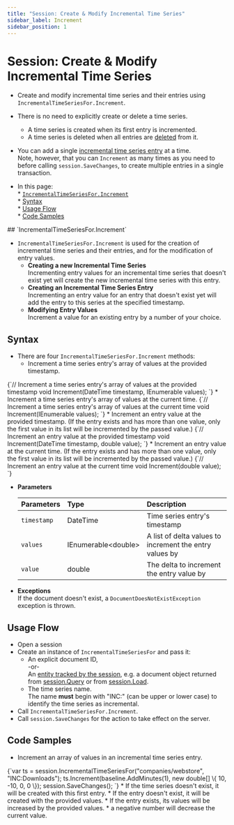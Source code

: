 ```yaml
---
title: "Session: Create & Modify Incremental Time Series"
sidebar_label: Increment
sidebar_position: 1
---
```



# Session: Create & Modify Incremental Time Series
<Admonition type="note" title="Note">

* Create and modify incremental time series and their entries using `IncrementalTimeSeriesFor.Increment`.  

* There is no need to explicitly create or delete a time series.  
   * A time series is created when its first entry is incremented.  
   * A time series is deleted when all entries are [deleted](../../../../../document-extensions/timeseries/client-api/session/delete) from it.  

* You can add a single [incremental time series entry](../../../../../document-extensions/timeseries/design#time-series-entries) at a time.  
  Note, however, that you can `Increment` as many times as you need to before calling 
  `session.SaveChanges`, to create multiple entries in a single transaction.  

* In this page:  
      * [`IncrementalTimeSeriesFor.Increment`](../../../../../document-extensions/timeseries/incremental-time-series/client-api/session/increment#timeseriesfor.append)  
         * [Syntax](../../../../../document-extensions/timeseries/incremental-time-series/client-api/session/increment#syntax)  
         * [Usage Flow](../../../../../document-extensions/timeseries/incremental-time-series/client-api/session/increment#usage-flow)  
         * [Code Samples](../../../../../document-extensions/timeseries/incremental-time-series/client-api/session/increment#code-samples)  
</Admonition>
## `IncrementalTimeSeriesFor.Increment`

* `IncrementalTimeSeriesFor.Increment` is used for the creation of incremental time series and 
  their entries, and for the modification of entry values.  
   * **Creating a new Incremental Time Series**  
     Incrementing entry values for an incremental time series that doesn't exist yet will 
     create the new incremental time series with this entry.  
   * **Creating an Incremental Time Series Entry**  
     Incrementing an entry value for an entry that doesn't exist yet will add the entry to 
     this series at the specified timestamp.  
   * **Modifying Entry Values**  
     Increment a value for an existing entry by a number of your choice.  



## Syntax

* There are four `IncrementalTimeSeriesFor.Increment` methods:  
   * Increment a time series entry's array of values at the provided timestamp.   
<TabItem value="something" label="incremental_declaration_increment-values-array-at-provided-timestamp">
<CodeBlock language="csharp">
{`// Increment a time series entry's array of values at the provided timestamp
void Increment(DateTime timestamp, IEnumerable<double> values);
`}
</CodeBlock>
</TabItem>
   * Increment a time series entry's array of values at the current time.  
<TabItem value="something" label="incremental_declaration_increment-values-array-at-current-time">
<CodeBlock language="csharp">
{`// Increment a time series entry's array of values at the current time
void Increment(IEnumerable<double> values);
`}
</CodeBlock>
</TabItem>
   * Increment an entry value at the provided timestamp.  
     (If the entry exists and has more than one value, only the first 
     value in its list will be incremented by the passed value.)  
<TabItem value="something" label="incremental_declaration_increment-value-at-provided-timestamp">
<CodeBlock language="csharp">
{`// Increment an entry value at the provided timestamp
void Increment(DateTime timestamp, double value);
`}
</CodeBlock>
</TabItem>
   * Increment an entry value at the current time.  
     (If the entry exists and has more than one value, only the first 
     value in its list will be incremented by the passed value.)  
<TabItem value="something" label="incremental_declaration_increment-value-at-current-time">
<CodeBlock language="csharp">
{`// Increment an entry value at the current time
void Increment(double value);
`}
</CodeBlock>
</TabItem>

* **Parameters**  

    | Parameters | Type | Description |
    |:-------------|:-------------|:-------------|
    | `timestamp` | DateTime | Time series entry's timestamp |
    | `values` | IEnumerable&lt;double&gt; | A list of delta values to increment the entry values by |
    | `value` | double | The delta to increment the entry value by |

* **Exceptions**  
  If the document doesn't exist, a `DocumentDoesNotExistException` exception is thrown.  



## Usage Flow

* Open a session  
* Create an instance of `IncrementalTimeSeriesFor` and pass it:  
    * An explicit document ID,  
      -or-  
      An [entity tracked by the session](../../../../../client-api/session/loading-entities), 
      e.g. a document object returned from [session.Query](../../../../../client-api/session/querying/how-to-query) 
      or from [session.Load](../../../../../client-api/session/loading-entities#load).  
    * The time series name.  
      The name **must** begin with "INC:" (can be upper or lower case) to identify the time series as incremental.  
* Call `IncrementalTimeSeriesFor.Increment`.  
* Call `session.SaveChanges` for the action to take effect on the server.  



## Code Samples

* Increment an array of values in an incremental time series entry.  
<TabItem value="something" label="incremental_create-incremental-time-series">
<CodeBlock language="csharp">
{`var ts = session.IncrementalTimeSeriesFor("companies/webstore", "INC:Downloads");
ts.Increment(baseline.AddMinutes(1), new double[] \{ 10, -10, 0, 0 \});
session.SaveChanges();
`}
</CodeBlock>
</TabItem>
    * If the time series doesn't exist, it will be created with this first entry.  
    * If the entry doesn't exist, it will be created with the provided values.  
    * If the entry exists, its values will be increased by the provided values.  
       * a negative number will decrease the current value.  



